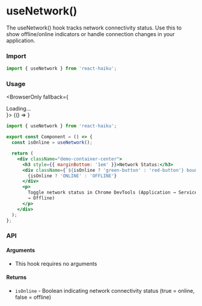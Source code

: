 # useNetwork()

The useNetwork() hook tracks network connectivity status. Use this to show offline/online indicators or handle connection changes in your application.

### Import

```jsx
import { useNetwork } from 'react-haiku';
```

### Usage


<BrowserOnly fallback={<div>Loading...</div>}>
  {() => <UseNetworkDemo />}
</BrowserOnly>

```jsx
import { useNetwork } from 'react-haiku';

export const Component = () => {
  const isOnline = useNetwork();

  return (
    <div className="demo-container-center">
      <h3 style={{ marginBottom: '1em' }}>Network Status:</h3>
      <div className={`${isOnline ? 'green-button' : 'red-button'} bounceIn`}>
        {isOnline ? 'ONLINE' : 'OFFLINE'}
      </div>
      <p>
        Toggle network status in Chrome DevTools (Application → Service Workers
        → Offline)
      </p>
    </div>
  );
};
```

### API

#### Arguments

- This hook requires no arguments

#### Returns

- `isOnline` - Boolean indicating network connectivity status (true = online, false = offline)
